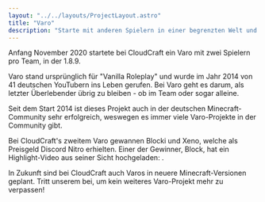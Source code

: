 ```yaml
---
layout: "../../layouts/ProjectLayout.astro"
title: "Varo"
description: "Starte mit anderen Spielern in einer begrenzten Welt und sammle Ressourcen, um nachher im großen Kampf als Sieger zu verbleiben!"
---
```



Anfang November 2020 startete bei CloudCraft ein Varo mit zwei Spielern pro Team, in der 1.8.9.

Varo stand ursprünglich für "Vanilla Roleplay" und wurde im Jahr 2014 von 41 deutschen YouTubern ins Leben gerufen. Bei Varo geht es darum, als letzter Überlebender übrig zu bleiben - ob im Team oder sogar alleine.

Seit dem Start 2014 ist dieses Projekt auch in der deutschen Minecraft-Community sehr erfolgreich, weswegen es immer viele Varo-Projekte in der Community gibt.

Bei CloudCraft's zweitem Varo gewannen Blocki und Xeno, welche als Preisgeld Discord Nitro erhielten. Einer der Gewinner, Block, hat ein Highlight-Video aus seiner Sicht hochgeladen: <Link href="https://youtu.be/mzokVdSwi6U"/>.

In Zukunft sind bei CloudCraft auch Varos in neuere Minecraft-Versionen geplant. Tritt unserem <DiscordLink/> bei, um kein weiteres Varo-Projekt mehr zu verpassen!
